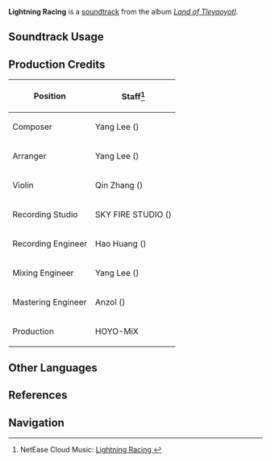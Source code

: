 {{Stub|production credits}}
{{Soundtrack Infobox
|image          = Land of Tleyaoyotl.png
|album          = Land of Tleyaoyotl
|disc           = 3
|number         = 77
|featured       = 
|featured2      = 
|featured3      = 
|featured_disc  = 
|featured_disc2 = 
|featured_disc3 = 
|youtube_id     = fMo8qo6jpTs
|spotify_id     = 5KKYHpEOVRkmdffGyHt0rv
|previous       = Grim Is the Night
|next           = Chasing the Rainbow
}}
'''Lightning Racing''' is a [[soundtrack]] from the album ''[[Land of Tleyaoyotl]]''.

==Soundtrack Usage==
{{Soundtrack Usage
|location          = 
|quest             = The Riddle of Sea and Sky//[[Traveler]]'s POV during spiritway challenge
|domain            = 
|eventgameplay     = Traces of Artistry/Flow's True Form;;Emblem of Steadfast Valor//challenges #1-4
|special_displayed = 
|special           = 
|teapot            = 
|mediaoriginal     =
}}
<!--
==Other Arrangements==
{{Files by Category Gallery|Media Using an Unreleased Arrangement of {{subst:#titleparts:{{subst:PAGENAME}}}} Soundtrack}}
-->
==Production Credits==
{| class="wikitable"
! Position
! Staff<ref>NetEase Cloud Music: [https://music.163.com/#/song?id=2635292815 Lightning Racing {{zh|辉闪驰行}}]</ref>
|-
! Composer
| Yang Lee ({{zh|李洋}})
|-
! Arranger
| Yang Lee ({{zh|李洋}})
|-
! Violin
| Qin Zhang ({{zh|张琴}})
|-
! Recording Studio
| SKY FIRE STUDIO ({{zh|九紫天诚录音棚}})
|-
! Recording Engineer
| Hao Huang ({{zh|黄浩}})
|-
! Mixing Engineer
| Yang Lee ({{zh|李洋}})
|-
! Mastering Engineer
| Anzol ({{zh|鸦雀有声}})
|-
! Production
| HOYO-MiX
|}

<!--
==Gallery==
<gallery>
</gallery>

==Trivia==
-->

==Other Languages==
{{Other Languages
|en      = Lightning Racing
|zhs     = 
|zhs_rm  = 
|zht     = 
|zht_rm  = 
|zh_tl   = 
|ja      = 
|ja_rm   = 
|ja_tl   = 
}}

==References==
{{Reflist}}

==Navigation==
{{Soundtrack Navbox|Land of Tleyaoyotl}}